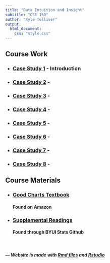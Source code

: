```yaml
---
title: "Data Intuition and Insight"
subtitle: "CSE 150"
author: "Kyle Tolliver"
output: 
  html_document:
    css: "style.css"
---
```


## Course Work

* ### [Case Study 1](./case01/main.html) - Introduction
* ### [Case Study 2](./case02/main.html) - 
* ### [Case Study 3](./case03/main.html) -
* ### [Case Study 4](./case04/main.html) - 
* ### [Case Study 5](./case05/main.html) - 
* ### [Case Study 6](./case06/main.html) - 
* ### [Case Study 7](./case07/main.html) -
* ### [Case Study 8](./case08/main.html) - 

## Course Materials

* ### [Good Charts Textbook](https://www.amazon.com/gp/product/1633690709/ref=ppx_yo_dt_b_asin_title_o00_s00?ie=UTF8&psc=1)         
#### Found on Amazon

* ### [Supplemental Readings](https://byuistats.github.io/BYUI_CSE150_StatBook/)    
#### Found through BYUI Stats Github

&nbsp; &nbsp; 

#####  *--- Website is made with [Rmd files](https://rmarkdown.rstudio.com/index.html) and [Rstudio](https://rstudio.com/)*